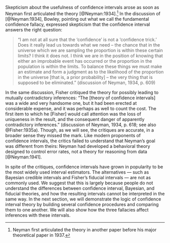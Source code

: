Skepticism about the usefulness of confidence intervals arose as soon as Neyman first articulated the theory [@Neyman:1934].[^2]\footnote{} In the discussion of [@Neyman:1934], Bowley, pointing out what we call the fundamental confidence fallacy, expressed skepticism that the confidence interval answers the right question: 

[^2]: Neyman first articulated the theory in another paper before his major theoretical paper in 1937.

> "I am not at all sure that the 'confidence' is not a 'confidence trick.' Does it really lead us towards what we need -- the chance that in the universe which we are sampling the proportion is within these certain limits? I think it does not. I think we are in the position of knowing that either an improbable event has occurred or the proportion in the population is within the limits. To balance these things we must make an estimate and form a judgment as to the likelihood of the proportion in the universe [that is, a prior probability] -- the very thing that is supposed to be eliminated." (discussion of Neyman, 1934, p. 609)

In the same discussion, Fisher critiqued the theory for possibly leading to mutually contradictory inferences: "The [theory of confidence intervals] was a wide and very handsome one, but it had been erected at considerable expense, and it was perhaps as well to count the cost. The first item to which he [Fisher] would call attention was the loss of uniqueness in the result, and the consequent danger of apparently contradictory inferences." (discussion of Neyman, 1934, p. 618; see also @Fisher:1935a). Though, as we will see, the critiques are accurate, in a broader sense they missed the mark. Like modern proponents of confidence intervals, the critics failed to understand that Neyman's goal was different from theirs: Neyman had developed a behavioral theory designed to control error rates, not a theory for reasoning from data [@Neyman:1941].

In spite of the critiques, confidence intervals have grown in popularity to be the most widely used interval estimators. The alternatives &mdash; such as Bayesian credible intervals and Fisher's fiducial intervals &mdash; are not as commonly used. We suggest that this is largely because people do not understand the differences between confidence interval, Bayesian, and fiducial theories, and how the resulting intervals cannot be interpreted in the same way. In the next section, we will demonstrate the logic of confidence interval theory by building several confidence procedures and comparing them to one another. We will also show how the three fallacies affect inferences with these intervals.
